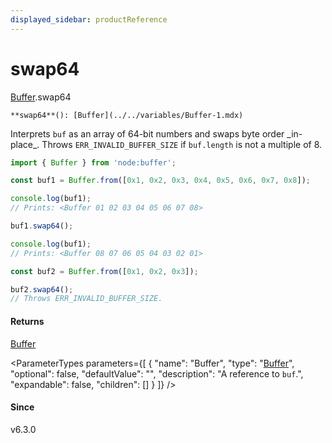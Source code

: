 ```yaml
---
displayed_sidebar: productReference
---
```



# swap64

[Buffer](../../interfaces/Buffer.mdx).swap64

`**swap64**(): [Buffer](../../variables/Buffer-1.mdx)`

Interprets `buf` as an array of 64-bit numbers and swaps byte order \_in-place\_.
Throws `ERR_INVALID_BUFFER_SIZE` if `buf.length` is not a multiple of 8.

```js
import { Buffer } from 'node:buffer';

const buf1 = Buffer.from([0x1, 0x2, 0x3, 0x4, 0x5, 0x6, 0x7, 0x8]);

console.log(buf1);
// Prints: <Buffer 01 02 03 04 05 06 07 08>

buf1.swap64();

console.log(buf1);
// Prints: <Buffer 08 07 06 05 04 03 02 01>

const buf2 = Buffer.from([0x1, 0x2, 0x3]);

buf2.swap64();
// Throws ERR_INVALID_BUFFER_SIZE.
```

#### Returns

[Buffer](../../variables/Buffer-1.mdx)

<ParameterTypes parameters={[
  {
    "name": "Buffer",
    "type": "[Buffer](../../variables/Buffer-1.mdx)",
    "optional": false,
    "defaultValue": "",
    "description": "A reference to `buf`.",
    "expandable": false,
    "children": []
  }
]} />

#### Since

v6.3.0
